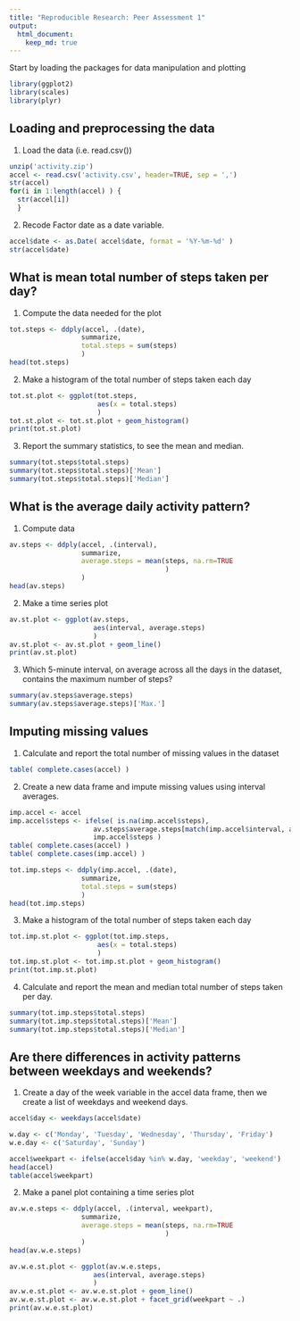 ```yaml
---
title: "Reproducible Research: Peer Assessment 1"
output: 
  html_document:
    keep_md: true
---
```


Start by loading the packages for data manipulation and plotting

```r
library(ggplot2)
library(scales)
library(plyr)
```

## Loading and preprocessing the data

1. Load the data (i.e. read.csv())

```r
unzip('activity.zip')
accel <- read.csv('activity.csv', header=TRUE, sep = ',')
str(accel)
for(i in 1:length(accel) ) {
  str(accel[i])
  }
```

2. Recode Factor date as a date variable.

```r
accel$date <- as.Date( accel$date, format = '%Y-%m-%d' )
str(accel$date)
```

## What is mean total number of steps taken per day?

1. Compute the data needed for the plot

```r
tot.steps <- ddply(accel, .(date),
                  summarize,
                  total.steps = sum(steps)
                  )
head(tot.steps)
```

2. Make a histogram of the total number of steps taken each day

```r
tot.st.plot <- ggplot(tot.steps,
                      aes(x = total.steps)
                      )
tot.st.plot <- tot.st.plot + geom_histogram()
print(tot.st.plot)
```

3. Report the summary statistics, to see the mean and median.

```r
summary(tot.steps$total.steps)
summary(tot.steps$total.steps)['Mean']
summary(tot.steps$total.steps)['Median']
```

## What is the average daily activity pattern?

1. Compute data

```r
av.steps <- ddply(accel, .(interval),
                  summarize,
                  average.steps = mean(steps, na.rm=TRUE
                                       )
                  )
head(av.steps)
```

2. Make a time series plot

```r
av.st.plot <- ggplot(av.steps,
                     aes(interval, average.steps)
                     )
av.st.plot <- av.st.plot + geom_line()
print(av.st.plot)
```

3. Which 5-minute interval, on average across all the days in the dataset, contains the maximum number of steps?

```r
summary(av.steps$average.steps)
summary(av.steps$average.steps)['Max.']
```

## Imputing missing values

1. Calculate and report the total number of missing values in the dataset

```r
table( complete.cases(accel) )
```

2. Create a new data frame and impute missing values using interval averages.

```r
imp.accel <- accel
imp.accel$steps <- ifelse( is.na(imp.accel$steps),
                     av.steps$average.steps[match(imp.accel$interval, av.steps$interval) ],
                     imp.accel$steps )
table( complete.cases(accel) )
table( complete.cases(imp.accel) )
```

```r
tot.imp.steps <- ddply(imp.accel, .(date),
                  summarize,
                  total.steps = sum(steps)
                  )
head(tot.imp.steps)
```

3. Make a histogram of the total number of steps taken each day

```r
tot.imp.st.plot <- ggplot(tot.imp.steps,
                      aes(x = total.steps)
                      )
tot.imp.st.plot <- tot.imp.st.plot + geom_histogram()
print(tot.imp.st.plot)
```

4. Calculate and report the mean and median total number of steps taken per day.

```r
summary(tot.imp.steps$total.steps)
summary(tot.imp.steps$total.steps)['Mean']
summary(tot.imp.steps$total.steps)['Median']
```

## Are there differences in activity patterns between weekdays and weekends?

1. Create a day of the week variable in the accel data frame, then we create a list of weekdays and weekend days.

```r
accel$day <- weekdays(accel$date)

w.day <- c('Monday', 'Tuesday', 'Wednesday', 'Thursday', 'Friday')
w.e.day <- c('Saturday', 'Sunday')

accel$weekpart <- ifelse(accel$day %in% w.day, 'weekday', 'weekend')
head(accel)
table(accel$weekpart)
```

2. Make a panel plot containing a time series plot

```r
av.w.e.steps <- ddply(accel, .(interval, weekpart),
                  summarize,
                  average.steps = mean(steps, na.rm=TRUE
                                       )
                  )
head(av.w.e.steps)
```

```r
av.w.e.st.plot <- ggplot(av.w.e.steps,
                     aes(interval, average.steps)
                     )
av.w.e.st.plot <- av.w.e.st.plot + geom_line()
av.w.e.st.plot <- av.w.e.st.plot + facet_grid(weekpart ~ .)
print(av.w.e.st.plot)
```



